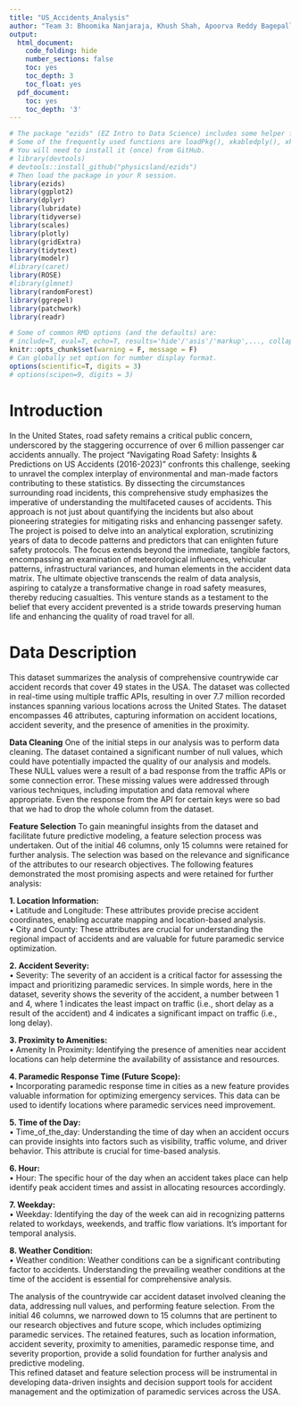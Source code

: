 ```yaml
---
title: "US_Accidents_Analysis"
author: "Team 3: Bhoomika Nanjaraja, Khush Shah, Apoorva Reddy Bagepalli, Devarsh Apurva Sheth"
output:
  html_document:
    code_folding: hide
    number_sections: false
    toc: yes
    toc_depth: 3
    toc_float: yes
  pdf_document:
    toc: yes
    toc_depth: '3'
---
```

```r
# The package "ezids" (EZ Intro to Data Science) includes some helper functions we developed for the course. 
# Some of the frequently used functions are loadPkg(), xkabledply(), xkablesummary(), uzscale(), etc.
# You will need to install it (once) from GitHub.
# library(devtools)
# devtools::install_github("physicsland/ezids")
# Then load the package in your R session.
library(ezids)
library(ggplot2)
library(dplyr)
library(lubridate)
library(tidyverse)
library(scales)
library(plotly)
library(gridExtra)
library(tidytext)
library(modelr)
#library(caret)
library(ROSE)
#library(glmnet)
library(randomForest)
library(ggrepel)
library(patchwork)
library(readr)
```


```r
# Some of common RMD options (and the defaults) are: 
# include=T, eval=T, echo=T, results='hide'/'asis'/'markup',..., collapse=F, warning=T, message=T, error=T, cache=T, fig.width=6, fig.height=4, fig.dim=c(6,4) #inches, fig.align='left'/'center','right', 
knitr::opts_chunk$set(warning = F, message = F)
# Can globally set option for number display format.
options(scientific=T, digits = 3) 
# options(scipen=9, digits = 3) 
```
# Introduction
In the United States, road safety remains a critical public concern, underscored by the staggering occurrence of over 6 million passenger car accidents annually. The project "Navigating Road Safety: Insights & Predictions on US Accidents (2016-2023)" confronts this challenge, seeking to unravel the complex interplay of environmental and man-made factors contributing to these statistics. By dissecting the circumstances surrounding road incidents, this comprehensive study emphasizes the imperative of understanding the multifaceted causes of accidents. This approach is not just about quantifying the incidents but also about pioneering strategies for mitigating risks and enhancing passenger safety. The project is poised to delve into an analytical exploration, scrutinizing years of data to decode patterns and predictors that can enlighten future safety protocols. The focus extends beyond the immediate, tangible factors, encompassing an examination of meteorological influences, vehicular patterns, infrastructural variances, and human elements in the accident data matrix. The ultimate objective transcends the realm of data analysis, aspiring to catalyze a transformative change in road safety measures, thereby reducing casualties. This venture stands as a testament to the belief that every accident prevented is a stride towards preserving human life and enhancing the quality of road travel for all.

# Data Description
This dataset summarizes the analysis of comprehensive countrywide car accident records that cover 49 states in the USA. The dataset was collected in real-time using multiple traffic APIs, resulting in over 7.7 million recorded instances spanning various locations across the United States. The dataset encompasses 46 attributes, capturing information on accident locations, accident severity, and the presence of amenities in the proximity. \

**Data Cleaning**
One of the initial steps in our analysis was to perform data cleaning. The dataset contained a significant number of null values, which could have potentially impacted the quality of our analysis and models. These NULL values were a result of a bad response from the traffic APIs or some connection error. These missing values were addressed through various techniques, including imputation and data removal where appropriate. Even the response from the API for certain keys were so bad that we had to drop the whole column from the dataset.\

**Feature Selection**
To gain meaningful insights from the dataset and facilitate future predictive modeling, a feature selection process was undertaken. Out of the initial 46 columns, only 15 columns were retained for further analysis. The selection was based on the relevance and significance of the attributes to our research objectives. The following features demonstrated the most promising aspects and were retained for further analysis:\

**1.	Location Information:**\
•	Latitude and Longitude: These attributes provide precise accident coordinates, enabling accurate mapping and location-based analysis.\
•	City and County: These attributes are crucial for understanding the regional impact of accidents and are valuable for future paramedic service optimization.\

**2.	Accident Severity:**\
•	Severity: The severity of an accident is a critical factor for assessing the impact and prioritizing paramedic services. In simple words, here in the dataset, severity shows the severity of the accident, a number between 1 and 4, where 1 indicates the least impact on traffic (i.e., short delay as a result of the accident) and 4 indicates a significant impact on traffic (i.e., long delay).\

**3.	Proximity to Amenities:**\
•	Amenity In Proximity: Identifying the presence of amenities near accident locations can help determine the availability of assistance and resources.\

**4.	Paramedic Response Time (Future Scope):**\
•	Incorporating paramedic response time in cities as a new feature provides valuable information for optimizing emergency services. This data can be used to identify locations where paramedic services need improvement.\

**5.	Time of the Day:**\
•	Time_of_the_day: Understanding the time of day when an accident occurs can provide insights into factors such as visibility, traffic volume, and driver behavior. This attribute is crucial for time-based analysis.\

**6.	Hour:**\
•	Hour: The specific hour of the day when an accident takes place can help identify peak accident times and assist in allocating resources accordingly.\

**7.	Weekday:**\
•	Weekday: Identifying the day of the week can aid in recognizing patterns related to workdays, weekends, and traffic flow variations. It's important for temporal analysis.\

**8.	Weather Condition:**\
•	Weather condition: Weather conditions can be a significant contributing factor to accidents. Understanding the prevailing weather conditions at the time of the accident is essential for comprehensive analysis.\

The analysis of the countrywide car accident dataset involved cleaning the data, addressing null values, and performing feature selection. From the initial 46 columns, we narrowed down to 15 columns that are pertinent to our research objectives and future scope, which includes optimizing paramedic services. The retained features, such as location information, accident severity, proximity to amenities, paramedic response time, and severity proportion, provide a solid foundation for further analysis and predictive modeling.\
This refined dataset and feature selection process will be instrumental in developing data-driven insights and decision support tools for accident management and the optimization of paramedic services across the USA.